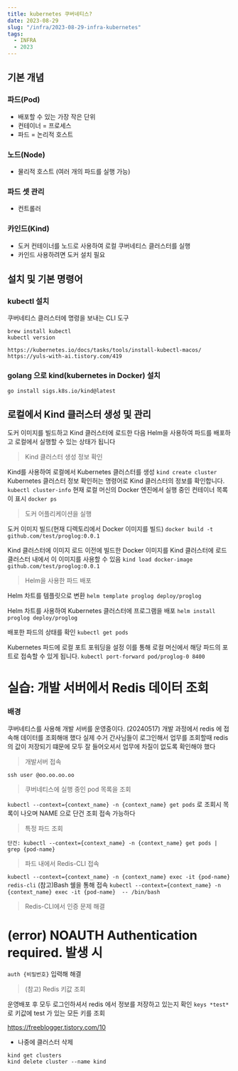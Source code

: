 ```yaml
---
title: kubernetes 쿠버네티스?
date: 2023-08-29
slug: "/infra/2023-08-29-infra-kubernetes"
tags:
  - INFRA
  - 2023
---
```


## 기본 개념

### 파드(Pod)

- 배포할 수 있는 가장 작은 단위
- 컨테이너 = 프로세스
- 파드 = 논리적 호스트

### 노드(Node)

- 물리적 호스트 (여러 개의 파드를 실행 가능)

### 파드 셋 관리

- 컨트롤러

### 카인드(Kind)

- 도커 컨테이너를 노드로 사용하여 로컬 쿠버네티스 클러스터를 실행
- 카인드 사용하려면 도커 설치 필요


## 설치 및 기본 명령어

### kubectl 설치
쿠버네티스 클러스터에 명령을 보내는 CLI 도구
```
brew install kubectl
kubectl version
```

```
https://kubernetes.io/docs/tasks/tools/install-kubectl-macos/
https://yuls-with-ai.tistory.com/419
```

### golang 으로  kind(kubernetes in Docker) 설치
`go install sigs.k8s.io/kind@latest`

## 로컬에서 Kind 클러스터 생성 및 관리


도커 이미지를 빌드하고
Kind 클러스터에 로드한 다음
Helm을 사용하여 파드를 배포하고
로컬에서 실행할 수 있는 상태가 됩니다


> Kind 클러스터 생성 정보 확인

Kind를 사용하여 로컬에서 Kubernetes 클러스터를 생성
`kind create cluster`
Kubernetes 클러스터 정보 확인허는 명령어로 Kind 클러스터의 정보를 확인합니다.
`kubectl cluster-info`
현재 로컬 머신의 Docker 엔진에서 실행 중인 컨테이너 목록이 표시
`docker ps`

> 도커 어플리케이션을 실행

도커 이미지 빌드(현재 디렉토리에서 Docker 이미지를 빌드)
`docker build -t github.com/test/proglog:0.0.1`

Kind 클러스터에 이미지 로드
이전에 빌드한 Docker 이미지를 Kind 클러스터에 로드
클러스터 내에서 이 이미지를 사용할 수 있음
`kind load docker-image github.com/test/proglog:0.0.1`

> Helm을 사용한 파드 배포

Helm 차트를 템플릿으로 변환
`helm template proglog deploy/proglog`

Helm 차트를 사용하여 Kubernetes 클러스터에 프로그램을 배포
`helm install proglog deploy/proglog`

배포한 파드의 상태를 확인
`kubectl get pods`

Kubernetes 파드에 로컬 포트 포워딩을 설정
이를 통해 로컬 머신에서 해당 파드의 포트로 접속할 수 있게 됩니다.
`kubectl port-forward pod/proglog-0 8400`

# 실습: 개발 서버에서 Redis 데이터 조회


### 배경
쿠버네티스를 사용해 개발 서버를 운영중이다. (20240517)
개발 과정에서 redis 에 접속해 데이터를 조회해애 했다
실제 수거 간사님들이 로그인해서 업무를 조회할때 redis 의 값이 저장되기 떄문에
모두 잘 들어오셔서 업무에 차질이 없도록 확인해야 했다

> 개발서버 접속

`ssh user @oo.oo.oo.oo`

> 쿠버네티스에 실행 중인 pod 목록을 조회

`kubectl --context={context_name} -n {context_name} get pods`
로 조회시 목록이 나오며 NAME 으로 단건 조회 접속 가능하다

> 특정 파드 조회

`단건: kubectl --context={context_name} -n {context_name} get pods | grep {pod-name}`

> 파드 내에서 Redis-CLI 접속

`kubectl --context={context_name} -n {context_name} exec -it {pod-name} redis-cli`
(참고)Bash 쉘을 통해 접속
`kubectl --context={context_name} -n {context_name} exec -it {pod-name}  -- /bin/bash`

> Redis-CLI에서 인증 문제 해결

# (error) NOAUTH Authentication required. 발생 시
`auth {비밀번호}` 입력해 해결

>(참고) Redis 키값 조회

운영배포 후 모두 로그인하셔서 redis 에서 정보를 저장하고 있는지 확인
`keys *test*` 로  키값에 test 가 있는 모든 키를 조회

https://freeblogger.tistory.com/10


* 나중에 클러스터 삭제
```
kind get clusters
kind delete cluster --name kind
```
